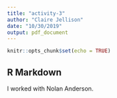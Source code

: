 ```yaml
---
title: "activity-3"
author: "Claire Jellison"
date: "10/30/2019"
output: pdf_document
---
```


```r
knitr::opts_chunk$set(echo = TRUE)
```

## R Markdown

I worked with Nolan Anderson. 
